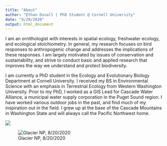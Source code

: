 ```yaml
---
title: "About"
author: "Ethan Duvall | PhD Student @ Cornell University"
date: "9/29/2020"
output: html_document
---
```


I am an ornithologist with interests in spatial ecology, freshwater ecology, and ecological stoichiometry. In general, my research focuses on bird responses to anthropogenic change and addresses the implications of these responses. I am largely motivated by issues of conservation and sustainability, and strive to conduct basic and applied research that improves the way we understand and protect biodiversity.

I am currently a PhD student in the Ecology and Evolutionary Biology Department at Cornell University. I received my BS in Environmental Science with an emphasis in Terrestrial Ecology from Western Washington University. Prior to my PhD, I worked as a GIS Lead for Cascade Water Alliance, a municipal water supply corporation in the Puget Sound region. I have worked various outdoor jobs in the past, and find much of my inspiration out in the field. I grew up at the base of the Cascade Mountains in Washington State and will always call the Pacific Northwest home.

![](https://revitalization.org/wp-content/uploads/2016/02/Elwha_Salmon-1050x700.jpg)

![Glacier NP, 8/20/2020](C:\Github\Repositories\website\images\ethan_glacier.jpg)